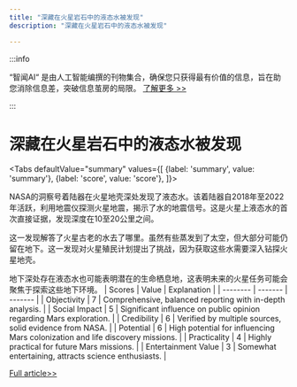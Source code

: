 ```yaml
---
title: "深藏在火星岩石中的液态水被发现"
description: "深藏在火星岩石中的液态水被发现"

---
```



:::info

“智闻AI“ 是由人工智能编撰的刊物集合，确保您只获得最有价值的信息，旨在助您消除信息差，突破信息茧房的局限。  [了解更多 >>](/)

:::

# 深藏在火星岩石中的液态水被发现


<Tabs
	defaultValue="summary"
	values={[
	{label: 'summary', value: 'summary'},
	{label: 'score', value: 'score'},
]}>
<TabItem value="summary">


NASA的洞察号着陆器在火星地壳深处发现了液态水。该着陆器自2018年至2022年活跃，利用地震仪探测火星地震，揭示了水的地震信号。这是火星上液态水的首次直接证据，发现深度在10至20公里之间。

这一发现解答了火星古老的水去了哪里。虽然有些蒸发到了太空，但大部分可能仍留在地下。这一发现对火星殖民计划提出了挑战，因为获取这些水需要深入钻探火星地壳。

地下深处存在液态水也可能表明潜在的生命栖息地，这表明未来的火星任务可能会聚焦于探索这些地下环境。
</TabItem>
<TabItem value="score">
	| Scores     | Value   | Explanation |
	| -------- | ------- | ------- |
	| Objectivity  | 7    | Comprehensive, balanced reporting with in-depth analysis.    |
	| Social Impact | 5     | Significant influence on public opinion regarding Mars exploration.    |
	| Credibility    | 6    | Verified by multiple sources, solid evidence from NASA.    |
	| Potential    | 6    | High potential for influencing Mars colonization and life discovery missions.    |
	| Practicality    | 4    | Highly practical for future Mars missions.    |
	| Entertainment Value    | 3    | Somewhat entertaining, attracts science enthusiasts.    |
</TabItem>
</Tabs>

[Full article>>](https://www.bbc.com/news/articles/czxl849j77ko)
